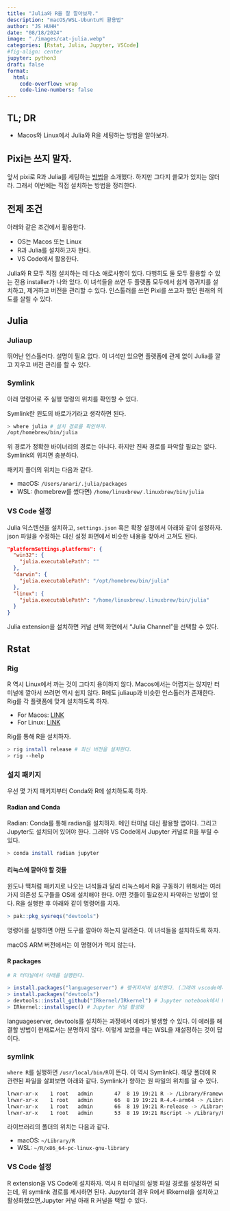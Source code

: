 ```yaml
---
title: "Julia와 R을 잘 깔아보자." 
description: "macOS/WSL-Ubuntu의 활용법"   
author: "JS HUHH"
date: "08/18/2024"
image: "./images/cat-julia.webp"
categories: [Rstat, Julia, Jupyter, VSCode]
#fig-align: center
jupyter: python3
draft: false
format:
  html:
    code-overflow: wrap
    code-line-numbers: false
---
```


## TL; DR

- Macos와 Linux에서 Julia와 R을 세팅하는 방법을 알아보자. 

## Pixi는 쓰지 말자. 

앞서 pixi로 R과 Julia를 세팅하는 [방법](https://blog.lostineconomics.com/posts/computer-tool/2024-04-03-r_with_pixi.html)을 소개했다. 하지만 그다지 쓸모가 있지는 않더라. 그래서 이번에는 직접 설치하는 방법을 정리한다. 

## 전제 조건 

아래와 같은 조건에서 활용한다. 

- OS는 Macos 또는 Linux 
- R과 Julia를 설치하고자 한다.
- VS Code에서 활용한다. 

Julia와 R 모두 직접 설치하는 데 다소 애로사항이 있다. 다행히도 둘 모두 활용할 수 있는 전용 installer가 나와 있다. 이 녀석들을 쓰면 두 플랫폼 모두에서 쉽게 랭귀지를 설치하고, 제거하고 버전을 관리할 수 있다. 인스톨러를 쓰면 Pixi를 쓰고자 했던 원래의 의도를 살릴 수 있다.   

## Julia 

### Juliaup 

뛰어난 인스톨러다. 설명이 필요 없다. 이 녀석만 있으면 플랫폼에 관계 없이 Julia를 깔고 지우고 버전 관리를 할 수 있다. 

### Symlink

아래 명령어로 주 실행 명령의 위치를 확인할 수 있다. 

:::{.column-margin}
Symlink란 윈도의 바로가기라고 생각하면 된다. 
:::

```bash
> where julia # 설치 경로를 확인하자. 
/opt/homebrew/bin/julia
```

위 경로가 정확한 바이너리의 경로는 아니다. 하지만 진짜 경로를 파악할 필요는 없다. Symlink의 위치면 충분하다. 

패키지 폴더의 위치는 다음과 같다. 

- macOS: `/Users/anari/.julia/packages`
- WSL:  (homebrew를 썼다면) `/home/linuxbrew/.linuxbrew/bin/julia`

### VS Code 설정 

Julia 익스텐션을 설치하고, `settings.json` 혹은 확장 설정에서 아래와 같이 설정하자. json 파일을 수정하는 대신 설정 화면에서 비슷한 내용을 찾아서 고쳐도 된다. 

```json 
"platformSettings.platforms": {
  "win32": {
    "julia.executablePath": ""
  },
  "darwin": {
    "julia.executablePath": "/opt/homebrew/bin/julia"
  },   
  "linux": {
    "julia.executablePath": "/home/linuxbrew/.linuxbrew/bin/julia"
  }
}
```

Julia extension을 설치하면 커널 선택 화면에서 "Julia Channel"을 선택할 수 있다.  

## Rstat 

### Rig 

R 역시 Linux에서 까는 것이 그다지 용이하지 않다. Macos에서는 어렵지는 않지만 터미널에 깔아서 쓰려면 역시 쉽지 않다. R에도 juliaup과 비슷한 인스톨러가 존재한다. Rig를 각 플랫폼에 맞게 설치하도록 하자. 

- For Macos: [LINK](https://github.com/r-lib/rig?tab=readme-ov-file#installing-rig-on-macos-)
- For Linux: [LINK](https://github.com/r-lib/rig?tab=readme-ov-file#installing-rig-on-linux-)

Rig를 통해 R을 설치하자. 

```bash
> rig install release # 최신 버전을 설치한다.
> rig --help 
```


### 설치 패키지 

우선 몇 가지 패키지부터 Conda와 R에 설치하도록 하자. 

#### Radian and Conda 

Radian: Conda를 통해 radian을 설치하자. 메인 터미널 대신 활용할 앱이다. 그리고 Jupyter도 설치되어 있어야 한다. 그래야 VS Code에서 Jupyter 커널로 R을 부릴 수 있다. 

```bash
> conda install radian jupyter 
```

#### 리눅스에 깔아야 할 것들 

윈도나 맥처럼 패키지로 나오는 녀석들과 달리 리눅스에서 R을 구동하기 위해서는 여러가지 의존성 도구들을 OS에 설치해야 한다. 어떤 것들이 필요한지 파악하는 방법이 있다. R을 실행한 후 아래와 같이 명령어를 치자. 

```r
> pak::pkg_sysreqs("devtools")
```

명령어를 실행하면 어떤 도구를 깔아야 하는지 알려준다. 이 녀석들을 설치하도록 하자. 

:::{.column-margin}
macOS ARM 버전에서는 이 명령어가 먹지 않는다. 
:::


#### R packages 

```R
# R 터미널에서 아래를 실행한다. 

> install.packages("languageserver") # 랭귀지서버 설치한다. (그래야 vscode에서 에러 안 뜬다)
> install.packages("devtools")
> devtools::install_github("IRkernel/IRkernel") # Jupyter notebook에서 R을 사용하려면 설치한다.
> IRkernel::installspec() # Jupyter 커널 활성화 
```

:::{.column-margin}
languageserver, devtools를 설치하는 과정에서 에러가 발생할 수 있다. 이 에러를 해결할 방법이 현재로서는 분명하지 않다. 이렇게 꼬였을 때는 WSL을 재설정하는 것이 답이다. 
:::

### symlink

`where R`를 실행하면 `/usr/local/bin/R`이 뜬다. 이 역시 Symlink다. 해당 폴더에 R 관련된 파일을 살펴보면 아래와 같다. Symlink가 향하는 원 파일의 위치를 알 수 있다. 

```bash
lrwxr-xr-x    1 root   admin       47  8 19 19:21 R -> /Library/Frameworks/R.framework/Resources/bin/R
lrwxr-xr-x    1 root   admin       66  8 19 19:21 R-4.4-arm64 -> /Library/Frameworks/R.framework/Versions/4.4-arm64/Resources/bin/R
lrwxr-xr-x    1 root   admin       66  8 19 19:21 R-release -> /Library/Frameworks/R.framework/Versions/4.4-arm64/Resources/bin/R
lrwxr-xr-x    1 root   admin       53  8 19 19:21 Rscript -> /Library/Frameworks/R.framework/Resources/bin/Rscript
```

라이브러리의 폴더의 위치는 다음과 같다. 

- macOS: `~/Library/R`
- WSL: `~/R/x86_64-pc-linux-gnu-library`  

### VS Code 설정 

R extension을 VS Code에 설치하자. 역시 R 터미널의 실행 파일 경로를 설정하면 되는데, 위 symlink 경로를 제시하면 된다. Jupyter의 경우 R에서 IRkernel을 설치하고 활성화했으면,Jupyter 커널 아래 R 커널을 택할 수 있다. 




